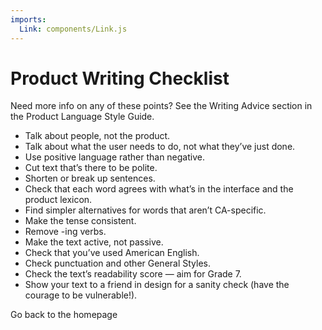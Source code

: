 ```yaml
---
imports:
  Link: components/Link.js
---
```


# Product Writing Checklist

Need more info on any of these points? See the Writing Advice section in the <Link to="/language#tighten-up-your-text">Product Language Style Guide</Link>.

* Talk about people, not the product.
* Talk about what the user needs to do, not what they’ve just done.
* Use positive language rather than negative.
* Cut text that’s there to be polite.
* Shorten or break up sentences.
* Check that each word agrees with what’s in the interface and the product lexicon.
* Find simpler alternatives for words that aren’t CA-specific.
* Make the tense consistent.
* Remove -ing verbs.
* Make the text active, not passive.
* Check that you’ve used American English.
* Check punctuation and other General Styles.
* Check the text’s readability score — aim for Grade 7.
* Show your text to a friend in design for a sanity check (have the courage to be vulnerable!).

<p><Link to="/">Go back to the homepage</Link></p>
